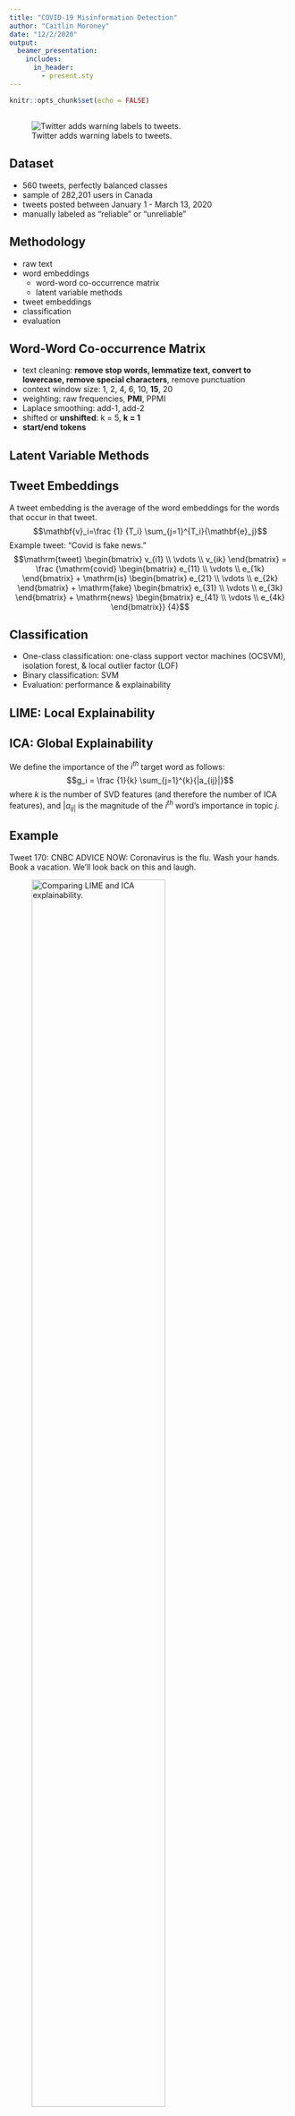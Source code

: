 ```yaml
---
title: "COVID-19 Misinformation Detection"
author: "Caitlin Moroney"
date: "12/2/2020"
output:
  beamer_presentation:
    includes:
      in_header:
        - present.sty
---
```


```r
knitr::opts_chunk$set(echo = FALSE)
```

## 
![Twitter adds warning labels to tweets.](./DJT_tweet.png)

## Dataset
- 560 tweets, perfectly balanced classes
- sample of 282,201 users in Canada
- tweets posted between January 1 - March 13, 2020
- manually labeled as "reliable" or "unreliable"

## 
\begin{table}[htp]
 \caption{Misinformation rules from Boukouvalas et al. (2020)}
  \centering
  \begin{tabular}{p{4cm}|p{6cm}}
    \hline
    \textbf{Linguistic Feature} & \textbf{Example from Dataset} \\ [0.5 ex]
    \hline\hline
    Hyperbolic, intensified, superlative, or emphatic language & e.g., ‘blame’, ‘accuse’, ‘refuse’, ‘catastrophe’, ‘chaos’, ‘evil’ \\
    \hline
    Greater use of punctuation and/or special characters & e.g., e.g., ‘YA THINK!!?!!?!’, ‘Can we PLEASE stop spreading the lie that Coronavirus is super super super contagious? It’s not. It has a contagious rating of TWO’ \\
    \hline
    Strongly emotional or subjective language & e.g., ‘fight’, ‘danger’, ‘hysteria’, ‘panic’, ‘paranoia’, ‘laugh’, ‘stupidity’ or other words indicating fear, surprise, alarm, anger, and so forth \\
    \hline
    Greater use of verbs of perception and/or opinion & e.g., ‘hear’, ‘see’, ‘feel’, ‘suppose’, ‘perceive’, ‘look’, ‘appear’, ‘suggest’, ‘believe’, ‘pretend’ \\
    \hline
  \end{tabular}
  \label{tab:table1words}
\end{table}

## Methodology

- raw text
- word embeddings
    - word-word co-occurrence matrix
    - latent variable methods
- tweet embeddings
- classification
- evaluation

## Word-Word Co-occurrence Matrix

- text cleaning: **remove stop words, lemmatize text, convert to lowercase, remove special characters**, remove punctuation
- context window size: 1, 2, 4, 6, 10, **15**, 20
- weighting: raw frequencies, **PMI**, PPMI
- Laplace smoothing: add-1, add-2
- shifted or **unshifted**: k = 5, **k = 1**
- **start/end tokens**

## Latent Variable Methods
\begin{figure}
  \centering
  \matbox{3}{3}{n}{n}{X} = 
  \matbox{3}{2}{n}{k}{U} \raiserows{0.5}{\matbox{2}{2}{k}{k}{D}}
  \raiserows{0.5}{\matbox{2}{3}{k}{n}{V^T}}
  \newline
  \newline
  \newline
  \matbox{3}{2}{n}{k}{U} = 
  \matbox{3}{2}{n}{k}{A} \raiserows{0.5}{\matbox{2}{2}{k}{k}{S}}
  \caption{Truncated Singular Value Decomposition followed by Independent Component Analysis.}
  \label{fig:matdec}
\end{figure}

## Tweet Embeddings
A tweet embedding is the average of the word embeddings for the words that occur in that tweet.
$$\mathbf{v}_i=\frac {1} {T_i} \sum_{j=1}^{T_i}{\mathbf{e}_j}$$
Example tweet: "Covid is fake news."
$$\mathrm{tweet} \begin{bmatrix} v_{i1} \\ \vdots \\ v_{ik} \end{bmatrix} = \frac {\mathrm{covid} \begin{bmatrix} e_{11} \\ \vdots \\ e_{1k} \end{bmatrix} + \mathrm{is} \begin{bmatrix} e_{21} \\ \vdots \\ e_{2k} \end{bmatrix} + \mathrm{fake} \begin{bmatrix} e_{31} \\ \vdots \\ e_{3k} \end{bmatrix} + \mathrm{news} \begin{bmatrix} e_{41} \\ \vdots \\ e_{4k} \end{bmatrix}} {4}$$

## Classification

- One-class classification: one-class support vector machines (OCSVM), isolation forest, & local outlier factor (LOF)
- Binary classification: SVM
- Evaluation: performance & explainability

## LIME: Local Explainability

## ICA: Global Explainability
We define the importance of the $i^{th}$ target word as follows:
$$g_i = \frac {1}{k} \sum_{j=1}^{k}{|a_{ij}|}$$
where $k$ is the number of SVD features (and therefore the number of ICA features), and $|a_{ij|}$ is the magnitude of the $i^{th}$ word's importance in topic $j$.

## Example
Tweet 170: CNBC ADVICE NOW: Coronavirus is the flu. Wash your hands. Book a vacation. We’ll look back on this and laugh.

![Comparing LIME and ICA explainability.](./tweet170_plots.png){#id .class width=75% height=75%}

## Explainability metric
Goal: value that captures how "explainable" a classifier's predictions are (with respect to human classification)

With penalty:
$$\frac{1}{N} \sum_{i=1}^{N} \frac{1}{T_i} \sum_{j=1}^{T_i} \mathbbm{1}_A(w_j) - \mathbbm{1}_B(w_j)$$

No penalty:
$$\frac{1}{N} \sum_{i=1}^{N} \frac{1}{T_i} \sum_{j=1}^{T_i} \mathbbm{1}_A(w_j)$$
where $A$ is the set of words that the classifier associated with the correct class (e.g., tweet $i$ is labeled as “reliable,” and the classifier classified the tweet as “reliable”) according to the LIME output for tweet $i$, $B$ is the set of words that the classifier associated with the wrong class according to the LIME output for tweet $i$, there are $T_i$ words in tweet $i$, and there are $N$ tweets.

## Results
\begin{table}
 \caption{One-class classification}
  \centering
  \begin{tabular}{|c|c|c|c|c|c|}
    \hline
    \textbf{Model} & \textbf{AUC} & \textbf{Accuracy} & \textbf{F1} & \textbf{Precision} & \textbf{Recall} \\
    \hline
    OCSVM & 0.750 & 0.671 & 0.629 & 0.709 & 0.671 \\
    \hline
    Isolation Forest & 0.643 & 0.552 & 0.616 & 0.673 & 0.552 \\
    \hline
    LOF & 0.658 & 0.539 & 0.552 & 0.598 & 0.539 \\
    \hline
  \end{tabular}
  \label{tab:oc}
\end{table}

OCSVM used word embeddings of length 100; isolation forest and LOF used embeddings of length 50.

## Results (continued)
\begin{table}
 \caption{Binary SVM performance}
  \centering
  \begin{tabular}{|c|c|c|c|c|c|}
    \hline
    \textbf{Dimensions} & \textbf{AUC} & \textbf{Accuracy} & \textbf{F1} & \textbf{Precision} & \textbf{Recall} \\
    \hline
    50 & 0.903 & 0.804 & 0.801 & 0.818 & 0.804 \\
    \hline
    100 & 0.911 & 0.796 & 0.793 & 0.817 & 0.796 \\
    \hline
    150 & 0.906 & 0.795 & 0.792 & 0.810 & 0.795 \\
    \hline
    200 & 0.901 & 0.800 & 0.798 & 0.815 & 0.800 \\
    \hline
    250 & 0.904 & 0.807 & 0.804 & 0.827 & 0.807 \\
    \hline
    500 & 0.908 & 0.789 & 0.785 & 0.814 & 0.789 \\
    \hline
  \end{tabular}
  \label{tab:svm}
\end{table}

## Results (continued)
\begin{table}
 \caption{Binary SVM explainability}
  \centering
  \begin{tabular}{|c|c|c|}
    \hline
    \textbf{Experiment} & \textbf{Penalty} & \textbf{No Penalty} \\
    \hline
    1: Correctly predicted & 0.331 & 0.534 \\
    \hline
    1: Wrongly predicted & 0.222 & 0.278 \\
    \hline
    1: Aggregated & 0.326 & 0.521 \\
    \hline
    2: Correctly predicted & 0.356 & 0.593 \\
    \hline
    2: Wrongly predicted & 0.074 & 0.315 \\
    \hline
    2: Aggregated & 0.342 & 0.579 \\
    \hline
    3a: Correctly predicted & 0.396 & 0.593 \\
    \hline
    3a: Wrongly predicted & 0.444 & 0.500 \\
    \hline
    3a: Aggregated & 0.399 & 0.588 \\
    \hline
    3b: Correctly predicted & 0.378 & 0.619 \\
    \hline
    3b: Wrongly predicted & 0.148 & 0.407 \\
    \hline
    3b: Aggregated & 0.367 & 0.608 \\
    \hline
  \end{tabular}
  \label{tab:expl}
\end{table}

## Future work

- local ICA explainability
- different word embeddings (e.g., BERT)
- different classifiers (e.g., neural net)
- improve explainability metric

